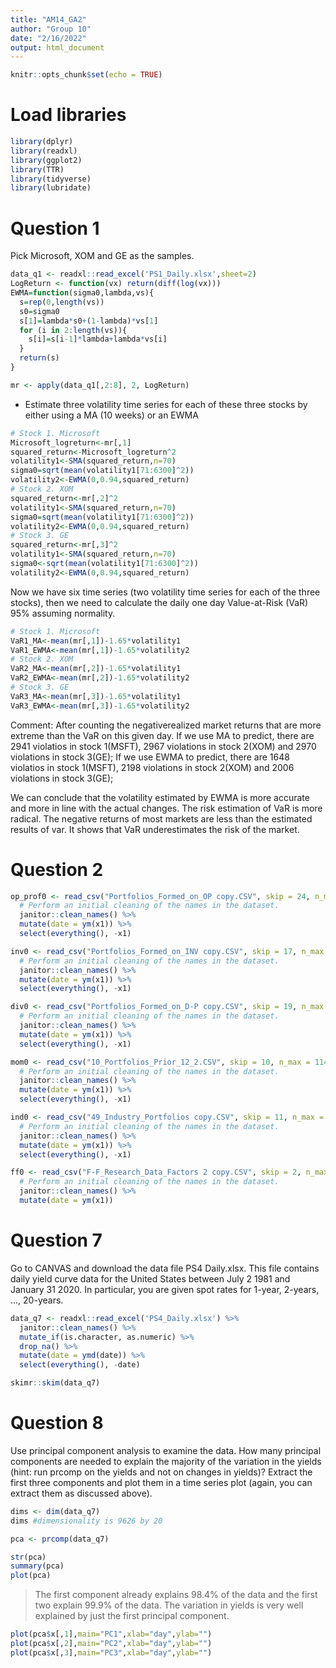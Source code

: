 ```yaml
---
title: "AM14_GA2"
author: "Group 10"
date: "2/16/2022"
output: html_document
---
```


```r
knitr::opts_chunk$set(echo = TRUE)
```

# Load libraries 

```r
library(dplyr)
library(readxl)
library(ggplot2)
library(TTR)
library(tidyverse)
library(lubridate)
```

# Question 1

Pick Microsoft, XOM and GE as the samples.

```r
data_q1 <- readxl::read_excel('PS1_Daily.xlsx',sheet=2)
LogReturn <- function(vx) return(diff(log(vx)))
EWMA=function(sigma0,lambda,vs){
  s=rep(0,length(vs))
  s0=sigma0
  s[1]=lambda*s0+(1-lambda)*vs[1]
  for (i in 2:length(vs)){
    s[i]=s[i-1]*lambda+lambda*vs[i]
  }
  return(s)
}

mr <- apply(data_q1[,2:8], 2, LogReturn)
```

- Estimate three volatility time series for each of these three stocks by either using a MA (10 weeks) or an EWMA

```r
# Stock 1. Microsoft
Microsoft_logreturn<-mr[,1]
squared_return<-Microsoft_logreturn^2
volatility1<-SMA(squared_return,n=70)
sigma0=sqrt(mean(volatility1[71:6300]^2))
volatility2<-EWMA(0,0.94,squared_return)
# Stock 2. XOM
squared_return<-mr[,2]^2
volatility1<-SMA(squared_return,n=70)
sigma0=sqrt(mean(volatility1[71:6300]^2))
volatility2<-EWMA(0,0.94,squared_return)
# Stock 3. GE
squared_return<-mr[,3]^2
volatility1<-SMA(squared_return,n=70)
sigma0<-sqrt(mean(volatility1[71:6300]^2))
volatility2<-EWMA(0,0.94,squared_return)
```

Now we have six time series (two volatility time series for each of the three stocks), then we need to calculate the daily one day Value-at-Risk (VaR) 95% assuming normality.

```r
# Stock 1. Microsoft
VaR1_MA<-mean(mr[,1])-1.65*volatility1
VaR1_EWMA<-mean(mr[,1])-1.65*volatility2
# Stock 2. XOM
VaR2_MA<-mean(mr[,2])-1.65*volatility1
VaR2_EWMA<-mean(mr[,2])-1.65*volatility2
# Stock 3. GE
VaR3_MA<-mean(mr[,3])-1.65*volatility1
VaR3_EWMA<-mean(mr[,3])-1.65*volatility2
```

Comment:
After counting the negativerealized market returns that are more extreme than the VaR on this given day. If we use MA to predict, there are 2941 violatios in stock 1(MSFT), 2967 violations in stock 2(XOM) and 2970 violations in stock 3(GE); If we use EWMA to predict, there are 1648 violatios in stock 1(MSFT), 2198 violations in stock 2(XOM) and 2006 violations in stock 3(GE);

We can conclude that the volatility estimated by EWMA is more accurate and more in line with the actual changes. The risk estimation of VaR is more radical. The negative returns of most markets are less than the estimated results of var. It shows that VaR underestimates the risk of the market.

# Question 2

```r
op_prof0 <- read_csv("Portfolios_Formed_on_OP copy.CSV", skip = 24, n_max = 702) %>%
  # Perform an initial cleaning of the names in the dataset.
  janitor::clean_names() %>%
  mutate(date = ym(x1)) %>%
  select(everything(), -x1)

inv0 <- read_csv("Portfolios_Formed_on_INV copy.CSV", skip = 17, n_max = 702) %>%
  # Perform an initial cleaning of the names in the dataset.
  janitor::clean_names() %>%
  mutate(date = ym(x1)) %>%
  select(everything(), -x1)

div0 <- read_csv("Portfolios_Formed_on_D-P copy.CSV", skip = 19, n_max = 1134) %>%
  # Perform an initial cleaning of the names in the dataset.
  janitor::clean_names() %>%
  mutate(date = ym(x1)) %>%
  select(everything(), -x1)

mom0 <- read_csv("10_Portfolios_Prior_12_2.CSV", skip = 10, n_max = 1140) %>%
  # Perform an initial cleaning of the names in the dataset.
  janitor::clean_names() %>%
  mutate(date = ym(x1)) %>%
  select(everything(), -x1)

ind0 <- read_csv("49_Industry_Portfolios copy.CSV", skip = 11, n_max = 1146) %>%
  # Perform an initial cleaning of the names in the dataset.
  janitor::clean_names() %>%
  mutate(date = ym(x1)) %>%
  select(everything(), -x1)

ff0 <- read_csv("F-F_Research_Data_Factors 2 copy.CSV", skip = 2, n_max = 1146) %>%
  # Perform an initial cleaning of the names in the dataset.
  janitor::clean_names() %>%
  mutate(date = ym(x1))
```

# Question 7

Go to CANVAS and download the data file PS4 Daily.xlsx. This file contains daily yield curve data
for the United States between July 2 1981 and January 31 2020. In particular, you are given spot rates
for 1-year, 2-years, ..., 20-years.

```r
data_q7 <- readxl::read_excel('PS4_Daily.xlsx') %>% 
  janitor::clean_names() %>%
  mutate_if(is.character, as.numeric) %>%
  drop_na() %>%
  mutate(date = ymd(date)) %>%
  select(everything(), -date)

skimr::skim(data_q7) 
```


# Question 8

Use principal component analysis to examine the data. How many principal components are needed to
explain the majority of the variation in the yields (hint: run prcomp on the yields and not on changes
in yields)? Extract the first three components and plot them in a time series plot (again, you can
extract them as discussed above).

```r
dims <- dim(data_q7)
dims #dimensionality is 9626 by 20

pca <- prcomp(data_q7) 

str(pca)
summary(pca) 
plot(pca)
```

> The first component already explains 98.4% of the data and the first two explain 99.9% of the data. The variation in yields is very well explained by just the first principal component.

```r
plot(pca$x[,1],main="PC1",xlab="day",ylab="")
plot(pca$x[,2],main="PC2",xlab="day",ylab="")
plot(pca$x[,3],main="PC3",xlab="day",ylab="")
```


